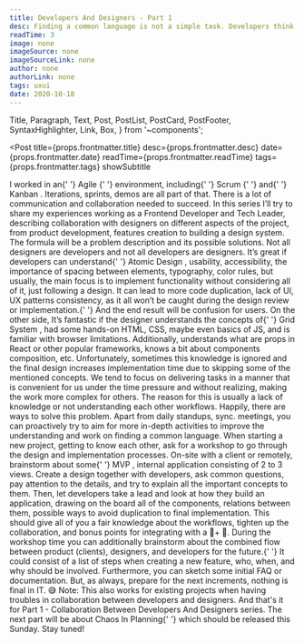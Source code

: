 ```yaml
---
title: Developers And Designers - Part 1
desc: Finding a common language is not a simple task. Developers think in a more abstract way, focusing on functionalities, trying to reuse components, avoid duplications in the first place. On the other side, designers treat things more visually, need to present them to clients, and argument value behind their designs. But, designers also have common properties, components, and sometimes, even patterns to avoid duplication and repeating themselves. Developers and designers have more similarities than they think. They just don’t speak the same language, hence the confusion and miscommunication happen from time to time.
readTime: 3
image: none
imageSource: none
imageSourceLink: none
author: none
authorLink: none
tags: uxui
date: 2020-10-18
---
```


  Title,
  Paragraph,
  Text,
  Post,
  PostList,
  PostCard,
  PostFooter,
  SyntaxHighlighter,
  Link,
  Box,
} from '~components';

<Post
  title={props.frontmatter.title}
  desc={props.frontmatter.desc}
  date={props.frontmatter.date}
  readTime={props.frontmatter.readTime}
  tags={props.frontmatter.tags}
  showSubtitle
>
  <Title level={3}>Introduction</Title>
  <Paragraph>
    I worked in an{' '}
    <Link href="https://en.wikipedia.org/wiki/Agile_software_development">
      Agile
    </Link>{' '}
    environment, including{' '}
    <Link href="https://en.wikipedia.org/wiki/Scrum_(software_development)">
      Scrum
    </Link>{' '}
    and{' '}
    <Link href="https://en.wikipedia.org/wiki/Kanban_(development)">
      Kanban
    </Link>
    . Iterations, sprints, demos are all part of that. There is a lot of communication
    and collaboration needed to succeed.
  </Paragraph>
  <Paragraph>
    In this series I’ll try to share my experiences working as a Frontend
    Developer and Tech Leader, describing collaboration with designers on
    different aspects of the project, from product development, features
    creation to building a design system.
  </Paragraph>
  <Paragraph lastParagraph>
    The formula will be a problem description and its possible solutions.
  </Paragraph>
  <Title level={3}>Problem - Lack Of Understanding</Title>
  <Paragraph>
    Not all designers are developers and not all developers are designers. It’s
    great if developers can understand{' '}
    <Link href="https://bradfrost.com/blog/post/atomic-web-design/">
      Atomic Design
    </Link>
    , usability, accessibility, the importance of spacing between elements, typography,
    color rules, but usually, the main focus is to implement functionality without
    considering all of it, just following a design.
  </Paragraph>
  <Paragraph>
    It can lead to more code duplication, lack of UI, UX patterns consistency,
    as it all won’t be caught during the design review or implementation.{' '}
    <Text strong>And the end result will be confusion for users</Text>.
  </Paragraph>
  <Paragraph>
    On the other side, It’s fantastic if the designer understands the concepts
    of{' '}
    <Link href="https://material.io/design/layout/responsive-layout-grid.html#columns-gutters-and-margins">
      Grid System
    </Link>
    , had some hands-on HTML, CSS, maybe even basics of JS, and is familiar with
    browser limitations. Additionally, understands what are props in <Link href="https://en.reactjs.org/">
      React
    </Link> or other popular frameworks, knows a bit about components composition,
    etc. Unfortunately, sometimes this knowledge is ignored and the final design
    increases implementation time due to skipping some of the mentioned concepts.
  </Paragraph>
  <Paragraph strong lastParagraph>
    We tend to focus on delivering tasks in a manner that is convenient for us
    under the time pressure and without realizing, making the work more complex
    for others. The reason for this is usually a lack of knowledge or not
    understanding each other workflows.
  </Paragraph>
  <Title level={3}>Solutions</Title>
  <Paragraph breakParagraph>
    Happily, there are ways to solve this problem. Apart from daily standups,
    sync. meetings, you can proactively try to aim for more in-depth activities
    to improve the understanding and work on finding a common language.
  </Paragraph>
  <Title level={4}>Workshops</Title>
  <Paragraph>
    When starting a new project, getting to know each other, ask for a workshop
    to go through the design and implementation processes. On-site with a client
    or remotely, brainstorm about some{' '}
    <Link href="https://en.wikipedia.org/wiki/Minimum_viable_product">MVP</Link>
    , internal application consisting of 2 to 3 views.
  </Paragraph>
  <Paragraph>
    Create a design together with developers, ask common questions, pay
    attention to the details, and try to explain all the important concepts to
    them.
  </Paragraph>
  <Paragraph>
    Then, let developers take a lead and look at how they build an application,
    drawing on the board all of the components, relations between them, possible
    ways to avoid duplication to final implementation.
  </Paragraph>
  <Paragraph breakParagraph>
    This should give all of you a fair knowledge about the workflows, tighten up
    the collaboration, and bonus points for integrating with a 🍕+ 🍺.
  </Paragraph>
  <Title level={4}>Processes</Title>
  <Paragraph>
    During the workshop time you can additionally brainstorm about the combined
    flow between product (clients), designers, and developers for the future.{' '}
  </Paragraph>
  <Paragraph>
    It could consist of a list of steps when creating a new feature, who, when,
    and why should be involved. Furthermore, you can sketch some initial FAQ or
    documentation. But, as always, prepare for the next increments, nothing is
    final in IT. 😅
  </Paragraph>
  <Paragraph lastParagraph>
    <Text strong>Note</Text>: This also works for existing projects when having
    troubles in collaboration between developers and designers.
  </Paragraph>
  <Title level={3}>Closing Notes</Title>
  <Paragraph>
    And that's it for Part 1 - Collaboration Between Developers And Designers
    series. The next part will be about <Text strong>Chaos In Planning</Text>{' '}
    which should be released this Sunday. Stay tuned!
  </Paragraph>
  <PostFooter />
</Post>
